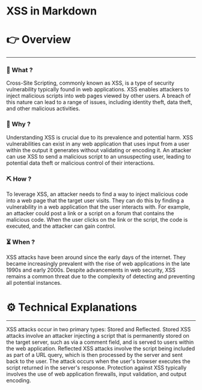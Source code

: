 # XSS in Markdown


# 👉 Overview

---

### 👀 What ?

Cross-Site Scripting, commonly known as XSS, is a type of security vulnerability typically found in web applications. XSS enables attackers to inject malicious scripts into web pages viewed by other users. A breach of this nature can lead to a range of issues, including identity theft, data theft, and other malicious activities.


### 🧐 Why ?

Understanding XSS is crucial due to its prevalence and potential harm. XSS vulnerabilities can exist in any web application that uses input from a user within the output it generates without validating or encoding it. An attacker can use XSS to send a malicious script to an unsuspecting user, leading to potential data theft or malicious control of their interactions.


### ⛏️ How ?

To leverage XSS, an attacker needs to find a way to inject malicious code into a web page that the target user visits. They can do this by finding a vulnerability in a web application that the user interacts with. For example, an attacker could post a link or a script on a forum that contains the malicious code. When the user clicks on the link or the script, the code is executed, and the attacker can gain control.


### ⏳ When ?

XSS attacks have been around since the early days of the internet. They became increasingly prevalent with the rise of web applications in the late 1990s and early 2000s. Despite advancements in web security, XSS remains a common threat due to the complexity of detecting and preventing all potential instances.


# ⚙️ Technical Explanations

---

XSS attacks occur in two primary types: Stored and Reflected. Stored XSS attacks involve an attacker injecting a script that is permanently stored on the target server, such as via a comment field, and is served to users within the web application. Reflected XSS attacks involve the script being included as part of a URL query, which is then processed by the server and sent back to the user. The attack occurs when the user's browser executes the script returned in the server's response. Protection against XSS typically involves the use of web application firewalls, input validation, and output encoding.
